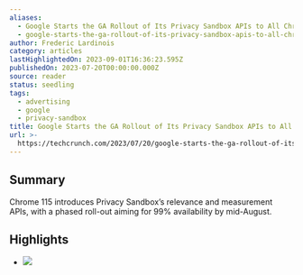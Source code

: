 ```yaml
---
aliases:
  - Google Starts the GA Rollout of Its Privacy Sandbox APIs to All Chrome Users
  - google-starts-the-ga-rollout-of-its-privacy-sandbox-apis-to-all-chrome-users
author: Frederic Lardinois
category: articles
lastHighlightedOn: 2023-09-01T16:36:23.595Z
publishedOn: 2023-07-20T00:00:00.000Z
source: reader
status: seedling
tags:
  - advertising
  - google
  - privacy-sandbox
title: Google Starts the GA Rollout of Its Privacy Sandbox APIs to All Chrome Users
url: >-
  https://techcrunch.com/2023/07/20/google-starts-the-ga-rollout-of-its-privacy-sandbox-apis-to-all-chrome-users/?utm_source=twitter&tpcc=tcplustwitter&utm_medium=social&email=lcodzgcp%40feed.readwise.io&guccounter=1
---
```

## Summary

Chrome 115 introduces Privacy Sandbox’s relevance and measurement APIs, with a phased roll-out aiming for 99% availability by mid-August.

## Highlights

- ![](https://techcrunch.com/wp-content/uploads/2023/07/GettyImages-fst083014.jpg?w=730&crop=1)
